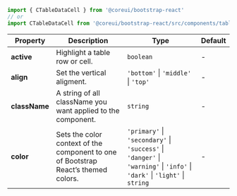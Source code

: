 
```jsx
import { CTableDataCell } from '@coreui/bootstrap-react'
// or
import CTableDataCell from '@coreui/bootstrap-react/src/components/table/CTableDataCell'
```

| Property | Description | Type | Default |
| --- | --- | --- | --- |
| **active** | Highlight a table row or cell. | `boolean` | - |
| **align** | Set the vertical aligment. | `'bottom'` \| `'middle'` \| `'top'` | - |
| **className** | A string of all className you want applied to the component. | `string` | - |
| **color** | Sets the color context of the component to one of Bootstrap React’s themed colors. | `'primary'` \| `'secondary'` \| `'success'` \| `'danger'` \| `'warning'` \| `'info'` \| `'dark'` \| `'light'` \| `string` | - |
